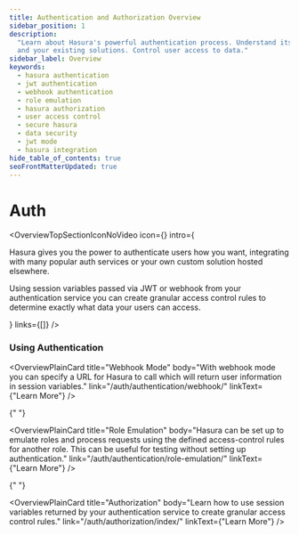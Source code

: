 ```yaml
---
title: Authentication and Authorization Overview
sidebar_position: 1
description:
  "Learn about Hasura's powerful authentication process. Understand its flexibility to use JWT, webhook, role emulation
  and your existing solutions. Control user access to data."
sidebar_label: Overview
keywords:
  - hasura authentication
  - jwt authentication
  - webhook authentication
  - role emulation
  - hasura authorization
  - user access control
  - secure hasura
  - data security
  - jwt mode
  - hasura integration
hide_table_of_contents: true
seoFrontMatterUpdated: true
---
```



# Auth

<OverviewTopSectionIconNoVideo
  icon={<Icon />}
  intro={
    <div>
      <p>
        Hasura gives you the power to authenticate users how you want, integrating with many popular auth services or
        your own custom solution hosted elsewhere.
      </p>
      <p>
        Using session variables passed via JWT or webhook from your authentication service you can create granular
        access control rules to determine exactly what data your users can access.
      </p>
    </div>
  }
  links={[]}
/>

### Using Authentication

<div className="overview-gallery card-wrapper">
  <OverviewPlainCard
    title="JWT Mode"
    body="With JWT Mode, Hasura can easily integrate with your existing authentication service to include role based session variables in your JSON Web Token."
    link="/auth/authentication/jwt/"
    linkText={"Learn More"}
  />

<OverviewPlainCard
  title="Webhook Mode"
  body="With webhook mode you can specify a URL for Hasura to call which will return user information in session variables."
  link="/auth/authentication/webhook/"
  linkText={"Learn More"}
/>

{" "}

<OverviewPlainCard
  title="Role Emulation"
  body="Hasura can be set up to emulate roles and process requests using the defined access-control rules for another role. This can be useful for testing without setting up authentication."
  link="/auth/authentication/role-emulation/"
  linkText={"Learn More"}
/>

{" "}

<OverviewPlainCard
  title="Authorization"
  body="Learn how to use session variables returned by your authentication service to create granular access control rules."
  link="/auth/authorization/index/"
  linkText={"Learn More"}
/>

</div>
